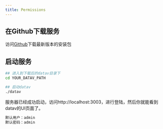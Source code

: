 ```yaml
---
title: Permissions
---
```



## <Heading number="1">在Github下载服务</Heading>
访问<a href="https://github.com/apm-ai/datav/releases" target="_blank">Github</a>下载最新版本的安装包



## <Heading number="2">启动服务</Heading>

```bash
## 进入到下载后的datav目录下
cd YOUR_DATAV_PATH

## 启动datav
./datav
```

服务器已经成功启动，访问http://localhost:3003，进行登陆，然后你就能看到datav的UI页面了。
```css
默认用户：admin
默认密码：admin
```